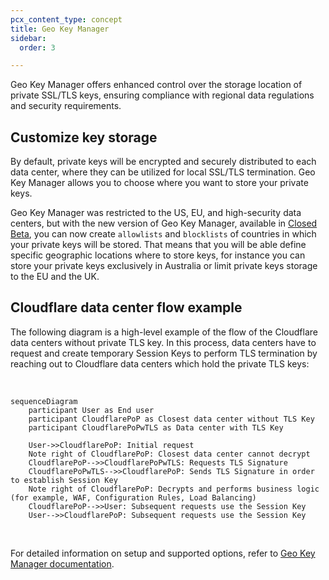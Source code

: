 ```yaml
---
pcx_content_type: concept
title: Geo Key Manager
sidebar:
  order: 3

---
```


Geo Key Manager offers enhanced control over the storage location of private SSL/TLS keys, ensuring compliance with regional data regulations and security requirements.

## Customize key storage

By default, private keys will be encrypted and securely distributed to each data center, where they can be utilized for local SSL/TLS termination. Geo Key Manager allows you to choose where you want to store your private keys.

Geo Key Manager was restricted to the US, EU, and high-security data centers, but with the new version of Geo Key Manager, available in [Closed Beta](https://blog.cloudflare.com/configurable-and-scalable-geo-key-manager-closed-beta/), you can now create `allowlists` and `blocklists` of countries in which your private keys will be stored. That means that you will be able define specific geographic locations where to store keys, for instance you can store your private keys exclusively in Australia or limit private keys storage to the EU and the UK.

## Cloudflare data center flow example

The following diagram is a high-level example of the flow of the Cloudflare data centers without private TLS key. In this process, data centers have to request and create temporary Session Keys to perform TLS termination by reaching out to Cloudflare data centers which hold the private TLS keys:

<br/>

```mermaid
sequenceDiagram
    participant User as End user
    participant CloudflarePoP as Closest data center without TLS Key
    participant CloudflarePoPwTLS as Data center with TLS Key

    User->>CloudflarePoP: Initial request
    Note right of CloudflarePoP: Closest data center cannot decrypt
    CloudflarePoP-->>CloudflarePoPwTLS: Requests TLS Signature
    CloudflarePoPwTLS-->>CloudflarePoP: Sends TLS Signature in order to establish Session Key
    Note right of CloudflarePoP: Decrypts and performs business logic (for example, WAF, Configuration Rules, Load Balancing)
    CloudflarePoP-->>User: Subsequent requests use the Session Key
    User-->>CloudflarePoP: Subsequent requests use the Session Key
```

<br/>

For detailed information on setup and supported options, refer to [Geo Key Manager documentation](/ssl/edge-certificates/geokey-manager/).
